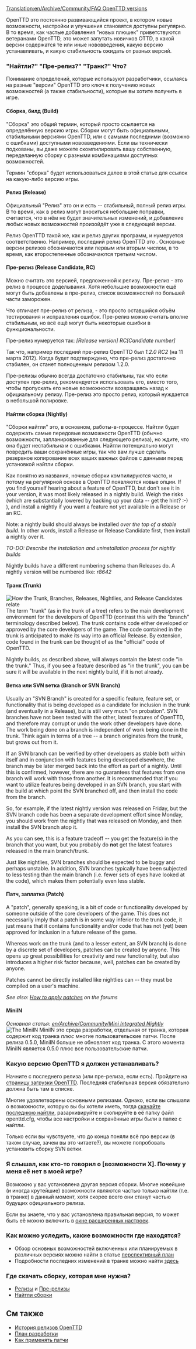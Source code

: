 [[Translation:en/Archive/Community/FAQ OpenTTD versions]]
{{ru/Перевод|en/ЧЗВ выпуски OpenTTD|50}}


OpenTTD это постоянно развивающийся проект, в котором новые возможности, настройки и улучшения становятся доступны регулярно. В то время, как частые добавления "новых плюшек" приветствуются ветеранами OpenTTD, это может запутать новичков OTTD, в какой версии содержатся те или иные нововведения, какую версию устанавливать, и какую стабильность ожидать от разных версий.

=== "Найтли?"  "Пре-релиз?"  "Транк?"  Что?===
Понимание определений, которые используют разработчики, ссылаясь на разные "версии" OpenTTD это ключ к получению новых возможностей (а также стабильности), которые вы хотите получить в игре.

====Сборка, билд (Build)====
"Сборка" это общий термин, который просто ссылается на определённую версию игры. Сборки могут быть официальными, стабильными версиями OpenTTD, или с самыми последними (возможно с ошибками) доступными нововведениями. Если вы технически подкованы, вы даже можете скомпилировать вашу собственную, переделанную сборку с разными комбинациями доступных возможностей.

Термин "сборка" будет использоваться далее в этой статье для ссылок на какую-либо версию игры.

====Релиз (Release)====
Официальный "Релиз" это он и есть -- стабильный, полный релиз игры. В то время, как в релиз могут вноситься небольшие поправки, считается, что в нём не будет значительных изменений, и добавление любых новых возможностей произойдёт уже в следующей версии.

Релиз OpenTTD такой же, как и релиз других программ, и нумеруется соответственно. Например, последний релиз OpenTTD это {{en/Version}}. Основные версии релизов обозначаются или первым или вторым числом, в то время, как второстепенные обозначаются третьим числом.

====Пре-релиз (Release Candidate, RC)====
Можно считать это версией, предложенной к релизу. Пре-релиз - это релиз в процессе доделывания. Хотя небольшие возможности ещё могут быть добавлены в пре-релиз, список возможностей по большей части заморожен.

Что отличает пре-релиз от релиза, - это просто оставшийся объём тестирования и исправления ошибок. Пре-релиз можно считать вполне стабильным, но всё ещё могут быть некоторые ошибки в функциональности.

Пре-релиз нумеруется так: 
''[Release version] RC[Candidate number]''

Так что, например последний пре-релиз OpenTTD был ''1.2.0 RC2'' (на 11 марта 2012). Когда будет подтверждено, что пре-релиз достаточно стабилен, он станет полноценным релизом 1.2.0.

Пре-релизы обычно всегда достаточно стабильны, так что если доступен пре-релиз, рекомендуется использовать его, вместо того, чтобы пропускать его новые возможности возвращаясь назад к официальному релизу. Пре-релиз это просто релиз, который нуждается в небольшой полировке.

====Найтли сборка (Nightly)====
"Сборки найтли" это, в основном, работы-в-процессе. Найтли будет содержать самые передовые возможности OpenTTD (обычно возможности, запланированные для следующего релиза), но ждите, что она будет нестабильна и с ошибками. Найтли потенциально могут повредить ваши сохранённые игры, так что вам лучше сделать резервное копирование всех ваших важных файлов с данными перед установкой найтли сборки.

Как понятно из названия, ночные сборки компилируются часто, и потому на регулярной основе в OpenTTD появляются новые опции.  If you find yourself hearing about a feature of OpenTTD, but don't see it in your version, it was most likely released in a nightly build.  Weigh the risks (which are substantially lowered by backing up your data -- get the hint?  :-)  ), and install a nightly if you want a feature not yet available in a Release or an RC.

Note: a nightly build should always be installed ''over the top of a stable build''.  In other words, install a Release or Release Candidate first, then install a nightly over it.

''TO-DO: Describe the installation and uninstallation process for nightly builds''

Nightly builds have a different numbering schema than Releases do.  A nightly version will be numbered like:
''r8642''

====Транк (Trunk)====
[[File:en/Archive/Community/Version Illustration.gif|frame|right|How the Trunk, Branches, Releases, Nightlies, and Release Candidates relate]]
The term "trunk" (as in the trunk of a tree) refers to the main development environment for the developers of OpenTTD (contrast this with the "branch" terminology described below).  The trunk contains code either developed  or approved by the core developers of the game.  The code contained in the trunk is anticipated to make its way into an official Release.  By extension, code found in the trunk can be thought of as the "official" code of OpenTTD.

Nightly builds, as described above, will always contain the latest code "in the trunk."  Thus, if you see a feature described as "in the trunk", you can be sure it will be available in the next nightly build, if it is not already.

====Ветка или SVN ветка (Branch or SVN Branch)====
Usually an "SVN Branch" is created for a specific feature, feature set, or functionality that is being developed as a candidate for inclusion in the trunk (and eventually in a Release), but is still very much "on probation".  SVN branches have not been tested with the other, latest features of OpenTTD, and therefore may corrupt or undo the work other developers have done.  The work being done on a branch is independent of work being done in the trunk. Think again in terms of a tree -- a branch originates from the trunk, but grows out from it.

If an SVN branch can be verified by other developers as stable both within itself and in conjunction with features being developed elsewhere, the branch may be later merged back into the effort as part of a nightly.  Until this is confirmed, however, there are no guarantees that features from one branch will work with those from another.  It is recommended that if you want to utilize features being developed in an SVN branch, you start with the build at which point the SVN branched off, and then install the code from the branch.

So, for example, if the latest nightly version was released on Friday, but the SVN branch code has been a separate development effort since Monday, you should work from the nightly that was released on Monday, and then install the SVN branch atop it.

As you can see, this is a feature tradeoff -- you get the feature(s) in the branch that you want, but you probably do '''not''' get the latest features released in the main branch/trunk.

Just like nightlies, SVN branches should be expected to be buggy and perhaps unstable.  In addition, SVN branches typically have been subjected to less testing than the main branch (i.e. fewer sets of eyes have looked at the code), which makes them potentially even less stable.

====Патч, заплатка (Patch)====
A "patch", generally speaking, is a bit of code or functionality developed by someone outside of the core developers of the game.  This does not necessarily imply that a patch is in some way inferior to the trunk code, it just means that it contains functionality and/or code that has not (yet) been approved for inclusion in a future release of the game.

Whereas work on the trunk (and to a lesser extent, an SVN branch) is done by a discrete set of developers, patches can be created by anyone.  This opens up great possibilities for creativity and new functionality, but also introduces a higher risk factor because, well, patches can be created by anyone.

Patches cannot be directly installed like nightlies can -- they must be compiled on a user's machine.

''See also: [http://www.tt-forums.net/viewtopic.php?t=21678 How to apply patches] on the forums''

====MiniIN====
{{ru/Возможность период|Old|0.5}}
''Основная статья: [[en/Archive/Community/Mini Integrated Nightly]]''<br>
[[File:en/Archive/Community/MiniIN Illustration.gif|frame|right|The MiniIN]]
MiniIN это среда разработки, отдельная от транка, которая содержит код транка ''плюс'' многие пользовательские патчи. После релиза 0.5.0, MiniIN больше не обновляет код транка. С этого момента MiniIN является 0.5.0 плюс все пользовательские патчи.

===Какую версию OpenTTD я должен устанавливать?===
Начните с последнего релиза (или пре-релиза, если есть). Пройдите на [http://www.openttd.org/download-stable страницу загрузки OpenTTD]. Последняя стабильная версия обязательно должна быть там в списке.

Многие удовлетворены основными релизами. Однако, если вы слышали о возможности, которую вы бы хотели иметь, тогда [http://nightly.openttd.org/ скачайте последнюю найтли], разархивируйте и скопируйте в её папку файл openttd.cfg, чтобы все настройки и сохранённые игры были в папке с найтли.

Только если вы чувствуете, что до конца поняли всё про версии (в таком случае, зачем вы это читаете?), вы можете попробовать установить сборку SVN ветки.

===Я слышал, как кто-то говорил о [возможности Х]. Почему у меня её нет в моей игре?===
Возможно у вас установлена другая версия сборки. Многие новейшие (и иногда крутейшие) возможности являются частью только найтли (т.е. в транке) в данный момент, хотя скорее всего они станут частью будущих официального релиза.

Если вы знаете, что у вас установлена правильная версия, то может быть её можно включить в [[ru/Archive/Manual/Settings/Расширенные настройки|окне расширенных настроек]].

===Как можно уследить, какие возможности где находятся?===
* Обзор основных возможностей включенных или планируемых в различных версиях можно найти в статье [[ru/Archive/Lists/Перспективный план|перспективный план]]
* Подробности последних изменений в транке можно найти [http://vcs.openttd.org/svn/log/trunk здесь]

===Где скачать сборку, которая мне нужна?===
* [http://www.openttd.org/download-stable Релизы] и [http://www.openttd.org/download-testing Пре-релизы]
* [http://www.openttd.org/download-trunk Найтли сборки]

==См также==
* [[ru/Archive/OpenTTD/Main Page|История релизов OpenTTD]]
* [[ru/Archive/Lists/Перспективный план|План разработки]]
* [http://www.tt-forums.net/viewtopic.php?t=21678 Как применять патчи]

